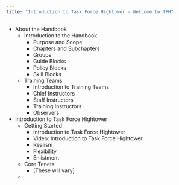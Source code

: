 ```yaml
---
title: "Introduction to Task Force Hightower - Welcome to TFH"
---
```


- About the Handbook
  - Introduction to the Handbook
    - Purpose and Scope
    - Chapters and Subchapters
    - Groups
    - Guide Blocks
    - Policy Blocks
    - Skill Blocks
  - Training Teams
    - Introduction to Training Teams
    - Chief Instructors
    - Staff Instructors
    - Training Instructors
    - Observers
- Introduction to Task Force Hightower
  - Getting Started
    - Introduction to Task Force Hightower
    - Video: Introduction to Task Force Hightower
    - Realism
    - Flexibility
    - Enlistment
  - Core Tenets
    - [These will vary]
  - 